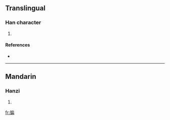 ==Translingual==

===Han character===
{{Han char|rn=91|rad=片|as=09|sn=13|four=|canj=中中竹尸月 (LLHSB), 中中戈尸月 (LLISB), 中弓竹尸月 (LNHSB), 中弓戈尸月 (LNISB), X中中竹尸 (XLLHS), X中中戈尸 (XLLIS), X中弓竹尸 (XLNHS), X中弓戈尸 (XLNIS)}}

# {{defn|Han|sort=片09}}

====References====
* {{Han ref|kx=0694.020|dkj=19870|dj=1107.120|hdz=32019.030|uh=7251|ud=29265}}

----

==Mandarin==

===Hanzi===
{{cmn-hanzi|pin=[[biān]] ([[bian1]])|wg=pien<sup>1</sup>}}

# {{defn|Mandarin}}

[[fr:牑]]